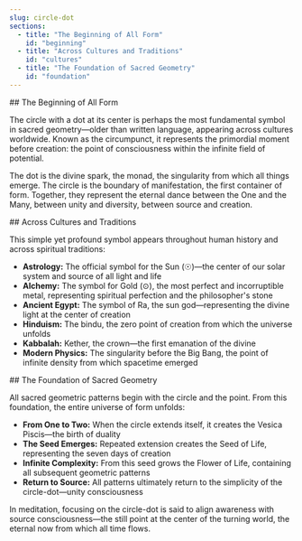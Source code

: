 ```yaml
---
slug: circle-dot
sections:
  - title: "The Beginning of All Form"
    id: "beginning"
  - title: "Across Cultures and Traditions"
    id: "cultures"
  - title: "The Foundation of Sacred Geometry"
    id: "foundation"
---
```


<Section>
## The Beginning of All Form

The circle with a dot at its center is perhaps the most fundamental symbol in sacred geometry—older than written language, appearing across cultures worldwide. Known as the circumpunct, it represents the primordial moment before creation: the point of consciousness within the infinite field of potential.

The dot is the divine spark, the monad, the singularity from which all things emerge. The circle is the boundary of manifestation, the first container of form. Together, they represent the eternal dance between the One and the Many, between unity and diversity, between source and creation.
</Section>

<Section>
## Across Cultures and Traditions

This simple yet profound symbol appears throughout human history and across spiritual traditions:

- **Astrology:** The official symbol for the Sun (☉)—the center of our solar system and source of all light and life
- **Alchemy:** The symbol for Gold (⊙), the most perfect and incorruptible metal, representing spiritual perfection and the philosopher's stone
- **Ancient Egypt:** The symbol of Ra, the sun god—representing the divine light at the center of creation
- **Hinduism:** The bindu, the zero point of creation from which the universe unfolds
- **Kabbalah:** Kether, the crown—the first emanation of the divine
- **Modern Physics:** The singularity before the Big Bang, the point of infinite density from which spacetime emerged
</Section>

<Section>
## The Foundation of Sacred Geometry

All sacred geometric patterns begin with the circle and the point. From this foundation, the entire universe of form unfolds:

- **From One to Two:** When the circle extends itself, it creates the Vesica Piscis—the birth of duality
- **The Seed Emerges:** Repeated extension creates the Seed of Life, representing the seven days of creation
- **Infinite Complexity:** From this seed grows the Flower of Life, containing all subsequent geometric patterns
- **Return to Source:** All patterns ultimately return to the simplicity of the circle-dot—unity consciousness

In meditation, focusing on the circle-dot is said to align awareness with source consciousness—the still point at the center of the turning world, the eternal now from which all time flows.
</Section>

<RelatedGeometries slug="circle-dot" />
